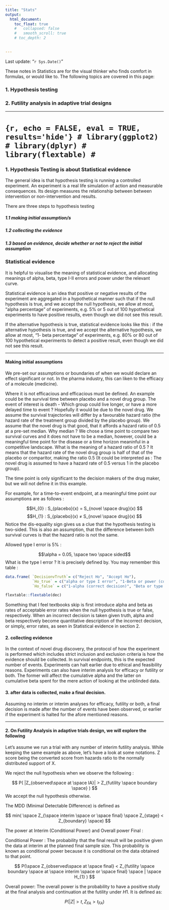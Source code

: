 ```yaml
---
title: "Stats"
output:
  html_document:
    toc_float: true
    #   collapsed: false
    #   smooth_scroll: true
    # toc_depth: 2

    
---
```

Last update: "`r Sys.Date()`"

These notes in Statistics are for the visual thinker who finds comfort in formulas, or would like to.
The following topics are covered in this page:

### 1. Hypothesis testing
### 2. Futility analysis in adaptive trial designs

***

# ```{r, echo = FALSE, eval = TRUE, results='hide'}
# library(ggplot2)
# library(dplyr)
# library(flextable)
# ```


### 1. Hypothesis Testing is about Statistical evidence

The general idea is that hypothesis testing is running a controlled experiment. An experiment is a real life simulation of action and measurable consequences. Its design measures the relationship between between intervention or non-intervention and results.

There are three steps to hypothesis testing

##### 1.1 making initial assumption/s

##### 1.2 collecting the evidence

##### 1.3 based on evidence, decide whether or not to reject the initial assumption


### Statistical evidence 

It is helpful to visualise the meaning of statistical evidence, and allocating meanings of alpha, beta, type I-II errors and power under the relevant curve.

Statistical evidence is an idea that positive or negative results of the experiment are aggregated in a hypothetical manner such that if the null hypothesis is true, and we accept the null hypothesis, we allow at most, "alpha percentage" of experiments, e.g. 5% or 5 out of 100 hypothetical experiments to have positive results, even though we did not see this result. 

If the alternative hypothesis is true, statistical evidence looks like this : if the alternative hypothesis is true, and we accept the alternative hypothesis, we allow at most, "1- beta percentage" of experiments, e.g. 80% or 80 out of 100 hypothetical experiments to detect a positive result, even though we did not see this result.

***

#### Making initial assumptions

We pre-set our assumptions or boundaries of when we would declare an effect significant or not. In the pharma industry, this can liken to the efficacy of a molecule (medicine). 

Where it is not efficacious and efficacious must be defined. An example could be the survival time between placebo and a novel drug group. The event of interest is death - Which group could live longer, or have a more delayed time to event ? Hopefully it would be due to the novel drug. We assume the survival trajectories will differ by a favourable hazard ratio (the hazard rate of the treatment group divided by the placebo group). We assume that the novel drug is that good, that it affords a hazard ratio of 0.5 at a pre-set median. Why median ? We chose a time point to compare two survival curves and it does not have to be a median, however, could be a meaningful time point for the disease or a time horizon meaninful in a competitive landscape. What is the meaning of a hazard ratio of 0.5 ? It means that the hazard rate of the novel drug group is half of that of the placebo or comparitor, making the ratio 0.5 (It could be interpreted as : The novel drug is assumed to have a hazard rate of 0.5 versus 1 in the placebo group).

The time point is only significant to the decision makers of the drug maker, but we will not define it in this example.

For example, for a time-to-event endpoint, at a meaningful time point our assumptions are as follows :

 $$H_{0} :  S_{placebo}(x) = S_{novel \space drug}(x) $$ 
 $$H_{1} :  S_{placebo}(x) ≠ S_{novel \space drug}(x) $$
Notice the dis-equality sign gives us a clue that the hypothesis testing is two-sided. This is also an assumption, that the difference between both survival curves is that the hazard ratio is not the same. 
 
 Allowed type I error is 5% :
 
 $$\alpha = 0.05,  \space two \space sided$$
What is the type I error ? It is precisely defined by. You may remember this table :
 
```r
data.frame( `DecisionvTruth`= c("Reject Ho", "Accept Ho"),
            `Ho_true` = c("alpha or type I error", "1-Beta or power (correct decision)"),
            `Ho_false` = c("1-alpha (correct decision)", "Beta or type II error")) -> dec

flextable::flextable(dec)
```

Something that I feel textbooks skip is first introduce alpha and beta as rates of acceptable error rates when the null hypothesis is true or false, respectively. When an incorrect decision is taken given truth, alpha and beta respectively become quantitative description of the incorrect decision, or simply, error rates, as seen in Statistical evidence in section 2.

#### 2. collecting evidence

In the context of novel drug discovery, the protocol of how the experiment is performed which includes strict inclusion and exclusion criteria is how the evidence should be collected. In survival endpoints, this is the expected number of events. Experiments can halt earlier due to ethical and feasibility reasons. Experiments can also have interim analysis for efficacy or futility or both. The former will affect the cumulative alpha and the latter on cumulative beta spent for the mere action of looking at the unblinded data. 

#### 3. after data is collected, make a final decision.

Assuming no interim or interim analyses for efficacy, futility or both, a final decision is made after the number of events have been observed, or earlier if the experiment is halted for the afore mentioned reasons. 
 
***

#### 2. On Futility Analysis in adaptive trials design, we will explore the following

<!-- ### 1. Basic notations -->

<!-- ### 2. How to choose a futility boundary (conditional power) -->

<!-- ### 3. Trade offs -->

Let's assume we run a trial with any number of interim futility analysis. While keeping the same example as above, let's have a look at some notations.
Z score being the converted score from hazards ratio to the normally distributed support of X. 

We reject the null hypothesis when we observe the following :

$$ P( |Z_{observed\space at \space IA}| > Z_{futility \space boundary \space} ) $$ 
We accept the null hypothesis otherwise. 


<!-- ## The following are important definitions. -->

<!-- The probability to stop at interim for futility is the probability to stop under $$H_0$$, that is : (is this the exit probability) -->

<!-- $$ P_{H0} ( |Z_{observed\space at \space IA}| > Z_{futility \space boundary \space at \space IA} ) (1)$$ -->
<!-- The probability to continue at interim for futility is the probability to continue under $$H_0$$, is 1- the equation above (1), that is, the probability to obtain an interim result that does not stop the trial e.g. when the $$Z$$ score does not cross the futility boundary and renders the trial promising enough to continue: -->

<!-- $$ P_{H0} ( |Z_{observed\space at \space IA}| < Z_{futility \space boundary \space at \space IA} ) $$  -->
<!-- The probability of false continue, or probability of having a negative trial at the end but not having stopped at the IA can be viewed from the perspective of the $$H_0$$. -->

<!-- $$ P_{H_0} (\space |Z_{observed\space at \space IA}| > Z_{futility \space boundary \space at \space IA} \space ) $$  -->

<!-- The probability of false stop, or probability of having a positive trial in the end but having stopped at the IA can be viewed from the perspective of the $$H_1$$: -->

<!-- $$ P_{H_1} (\space |Z_{observed\space at \space IA}| < Z_{futility \space boundary \space at \space IA} \space) $$  -->

The MDD (Minimal Detectable Difference) is defined as 

$$ min( \space Z_{\space interim \space or \space final} \space Z_{stage} < Z_{boundary} \space) $$

The power at Interim (Conditional Power) and Overall power Final :

Conditional Power : The probability that the final result will be positive given the data at interim at the planned final sample size. This probability is known as conditional power because it is conditional on the data obtained to that point.

$$ P(\space Z_{observed\space at \space final} < Z_{futility \space boundary \space at \space interim \space or \space final} \space | \space H_{1} ) $$ 

Overall power: The overall power is the probability to have a positive study at the final analysis and continuation at the futility under $H1$. It is defined as:
 
 $$
P(|Z| > t, Z_{FA} > t_{FA})
$$

<!-- ##### References -->













